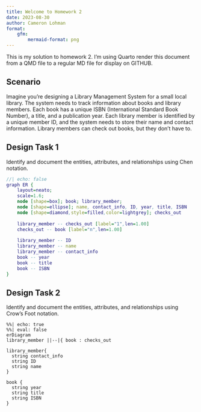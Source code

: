 ```yaml
---
title: Welcome to Homework 2
date: 2023-08-30
author: Cameron Lohman
format:
    gfm:
        mermaid-format: png
---
```


This is my solution to homework 2. I'm using Quarto render this document from a QMD file to a regular
MD file for display on GITHUB.

## Scenario

Imagine you're designing a Library Management System for a small local library. The system needs to track information about books and library members. Each book has a unique ISBN (International Standard Book Number), a title, and a publication year. Each library member is identified by a unique member ID, and the system needs to store their name and contact information. Library members can check out books, but they don’t have to.

## Design Task 1

Identify and document the entities, attributes, and relationships using Chen notation.

```dot
//| echo: false
graph ER {
    layout=neato;
    scale=1.6;
    node [shape=box]; book; library_member;
    node [shape=ellipse]; name, contact_info, ID, year, title, ISBN
    node [shape=diamond,style=filled,color=lightgrey]; checks_out
    
    library_member -- checks_out [label="1",len=1.00]
    checks_out -- book [label="n",len=1.00]
    
    library_member -- ID
    library_member -- name
    library_member -- contact_info
    book -- year
    book -- title
    book -- ISBN
}
```

## Design Task 2

Identify and document the entities, attributes, and relationships using Crow’s Foot notation.

```mermaid
%%| echo: true
%%| eval: false
erDiagram
library_member ||--|{ book : checks_out

library_member{
  string contact_info
  string ID
  string name
}

book {
  string year
  string title
  string ISBN
}
```
